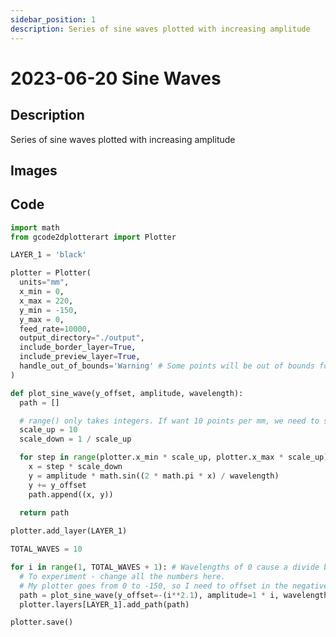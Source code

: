 ```yaml
---
sidebar_position: 1
description: Series of sine waves plotted with increasing amplitude
---
```


# 2023-06-20 Sine Waves

## Description

Series of sine waves plotted with increasing amplitude

## Images

## Code

```python
import math
from gcode2dplotterart import Plotter

LAYER_1 = 'black'

plotter = Plotter(
  units="mm",
  x_min = 0,
  x_max = 220,
  y_min = -150,
  y_max = 0,
  feed_rate=10000,
  output_directory="./output",
  include_border_layer=True,
  include_preview_layer=True,
  handle_out_of_bounds='Warning' # Some points will be out of bounds for this, that's ok.
)

def plot_sine_wave(y_offset, amplitude, wavelength):
  path = []

  # range() only takes integers. If want 10 points per mm, we need to scale up by 10, calculate the sin, then divide by 10.
  scale_up = 10
  scale_down = 1 / scale_up

  for step in range(plotter.x_min * scale_up, plotter.x_max * scale_up):
    x = step * scale_down
    y = amplitude * math.sin((2 * math.pi * x) / wavelength)
    y += y_offset
    path.append((x, y))
  
  return path

plotter.add_layer(LAYER_1)

TOTAL_WAVES = 10

for i in range(1, TOTAL_WAVES + 1): # Wavelengths of 0 cause a divide by 0 error so I start at 1.
  # To experiment - change all the numbers here.
  # My plotter goes from 0 to -150, so I need to offset in the negative direction.
  path = plot_sine_wave(y_offset=-(i**2.1), amplitude=1 * i, wavelength = 10) 
  plotter.layers[LAYER_1].add_path(path)

plotter.save()
```